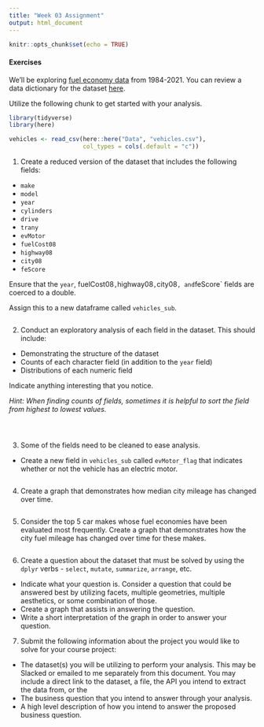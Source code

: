 ```yaml
---
title: "Week 03 Assignment"
output: html_document
---
```


```r
knitr::opts_chunk$set(echo = TRUE)
```

#### Exercises

We'll be exploring [fuel economy data](https://www.fueleconomy.gov/feg/download.shtml) from 1984-2021. You can review a data dictionary for the dataset [here](https://www.fueleconomy.gov/feg/ws/index.shtml#vehicle).

Utilize the following chunk to get started with your analysis.

```r
library(tidyverse)
library(here)

vehicles <- read_csv(here::here("Data", "vehicles.csv"),
                     col_types = cols(.default = "c"))
```

1. Create a reduced version of the dataset that includes the following fields:

-   `make`
-   `model`
-   `year`
-   `cylinders`
-   `drive`
-   `trany`
-   `evMotor`
-   `fuelCost08`
-   `highway08`
-   `city08`
-   `feScore`

Ensure that the `year`, fuelCost08`, `highway08`, `city08`, and `feScore` fields are coerced to a double.

Assign this to a new dataframe called `vehicles_sub`.

```r

```

2. Conduct an exploratory analysis of each field in the dataset. This should include:

- Demonstrating the structure of the dataset
- Counts of each character field (in addition to the `year` field)
- Distributions of each numeric field

Indicate anything interesting that you notice.

*Hint: When finding counts of fields, sometimes it is helpful to sort the field from highest to lowest values.*

```r

```


```r

```

```r

```

3. Some of the fields need to be cleaned to ease analysis. 

- Create a new field in `vehicles_sub` called `evMotor_flag` that indicates whether or not the vehicle has an electric motor.

```r

```


4. Create a graph that demonstrates how median city mileage has changed over time.

```r

```

5. Consider the top 5 car makes whose fuel economies have been evaluated most frequently. Create a graph that demonstrates how the city fuel mileage has changed over time for these makes.

```r

```
6. Create a question about the dataset that must be solved by using the `dplyr` verbs - `select`, `mutate`, `summarize`, `arrange`, etc.

-   Indicate what your question is. Consider a question that could be answered best by utilizing facets, multiple geometries, multiple aesthetics, or some combination of those.
-   Create a graph that assists in answering the question.
-   Write a short interpretation of the graph in order to answer your question.

7. Submit the following information about the project you would like to solve for your course project:

*   The dataset(s) you will be utilizing to perform your analysis. This may be Slacked or emailed to me separately from this document. You may include a direct link to the dataset, a file, the API you intend to extract the data from, or the 
*   The business question that you intend to answer through your analysis.
*   A high level description of how you intend to answer the proposed business question.